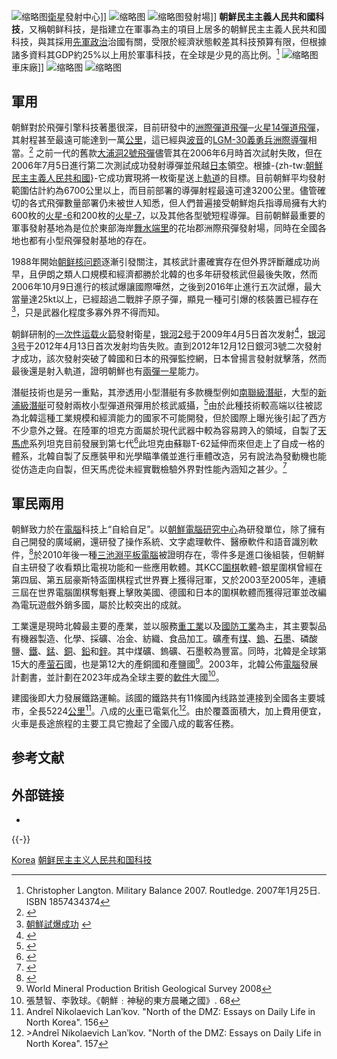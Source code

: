 {{noteTA
|G1=Country
|G2=IT
|1=zh:南北朝鲜; zh-cn:朝韩; zh-tw:南北韓; zh-hk:南北韓; zh-sg:朝韩;
|2=zh:朝鮮戰爭; zh-cn:朝鲜战争; zh-tw:韓戰; zh-hk:韓戰; zh-sg:韩战;
|3=zh:朝鮮半島統一; zh-cn:朝鲜半岛统一; zh-tw:兩韓統一; zh-hk:兩韓統一; zh-sg:朝鲜半岛统一;
|4=zh:朝鮮語; zh-cn:朝鲜语; zh-tw:韓語; zh-hk:韓語; zh-sg:韩语;
|5=zh:朝鮮文; zh-tw:韓文; zh-hk:韓文; zh-sg:韩文;
|6=zh:朝鮮漢字; zh-cn:朝鲜汉字; zh-hant:韓國漢字; zh-sg:韩国汉字;
|7=zh-hans:朝鲜民主主义人民共和国; zh-hant:朝鮮民主主義人民共和國;
|8=zh-hans:朝鲜人民共和国; zh-hant:朝鮮人民共和國;   <!-- 避免錯誤轉換 -->
|9=zh-hans:信息; zh-hant:資訊;
|10=zh-hans:移动通信; zh-tw:行動通訊; zh-hk:流動通訊;
|11=zh:朝鮮; zh-tw:北韓; zh-hk:朝鮮; zh-sg:朝鲜;
|12=zh-hans:水平; zh-tw:水準; zh-hk:水準;
|13=zh-hans:朝鲜劳动党; zh-hant:朝鮮勞動黨;
|14=zh-hans:价川;zh-hant:价川;
}}
{{redirect|朝鲜科技|一家介绍朝鲜科技的美国网站|朝鲜科技 (网站)}}
[[File:Technicians_inside_the_General_Satellite_Control_Center_in_NK.jpg|缩略图]][[人造衛星|衛星]]發射中心]]
[[File:0541_-_Nordkorea_2015_-_Pyongsong_-_Grundschule_(22979505831).jpg|缩略图]]
[[File:North_Korean_Unha-3_rocket_at_launch_pad.jpg|缩略图]]發射場]]
'''朝鮮民主主義人民共和國科技'''，又稱朝鲜科技，是指建立在軍事為主的項目上居多的朝鮮民主主義人民共和國科技，與其採用[[先軍政治|先軍政治]]治國有關，受限於經濟狀態較差其科技預算有限，但根據諸多資料其GDP約25%以上用於軍事科技，在全球是少見的高比例。<ref>Christopher Langton. Military Balance 2007. Routledge. 2007年1月25日. ISBN 1857434374 </ref>
[[File:Fábrica_máquinas-herramienta_Huichón_(2).jpg|缩略图]]車床廠]]
[[File:North_Korean_missile_type_and_range_of_schematic_(Simplified_Chinese).jpg|缩略图]]
[[File:Fábrica_máquinas-herramienta_Huichón_(9).jpg|缩略图]]

==軍用==
朝鮮對於飛彈引擎科技著墨很深，目前研發中的[[洲際彈道飛彈|洲際彈道飛彈]]─[[火星14彈道飛彈|火星14彈道飛彈]]，其射程甚至最遠可能達到一萬[[公里|公里]]，這已經與[[波音|波音]]的[[LGM-30義勇兵洲際彈道飛彈|LGM-30義勇兵]][[洲際導彈|洲際導彈]]相當。<ref>{{Cite web |url= http://www.globalsecurity.org/wmd/world/dprk/td-2-specs.htm |title= Taep’o-Dong-2 (TD-2)Design Evolution, Shahab-5, A,B, C/6 |author= Charles P. Vick |date= 2005年 |publisher= GlobalSecurity.org |language= en |accessdate= 2011年1月30日 |quote=  |archive-date= 2006年7月4日 |archive-url= https://web.archive.org/web/20060704202505/http://www.globalsecurity.org/wmd/world/dprk/td-2-specs.htm |dead-url= no }}</ref> 之前一代的舊款[[大浦洞2號飛彈|大浦洞2號飛彈]]儘管其在2006年6月時首次試射失敗，但在2006年7月5日進行第二次測試成功發射導彈並飛越[[日本|日本]]領空。根據-{zh-tw:[[朝鮮民主主義人民共和國|朝鮮民主主義人民共和國]]}-它成功實現將一枚衛星送上[[軌道_(力學)|軌道]]的目標。目前朝鮮平均發射範圍估計約為6700公里以上，而目前部署的導彈射程最遠可達3200公里。儘管確切的各式飛彈數量部署仍未被世人知悉，但人們普遍接受朝鮮炮兵指導局擁有大約600枚的[[火星6型彈道飛彈|火星-6]]和200枚的[[蘆洞彈道飛彈|火星-7]]，以及其他各型號短程導彈。目前朝鮮最重要的軍事發射基地為是位於東部海岸[[舞水端里|舞水端里]]的花坮郡洲際飛彈發射場，同時在全國各地也都有小型飛彈發射基地的存在。

1988年開始[[朝鲜核问题|朝鲜核问题]]逐漸引發關注，其核武計畫確實存在但外界評斷離成功尚早，且伊朗之類人口規模和經濟都勝於北韓的也多年研發核武但最後失敗，然而2006年10月9日進行的核試爆讓國際嘩然，之後到2016年止進行五次試爆，最大當量達25kt以上，已經超過二戰胖子原子彈，顯見一種可引爆的核裝置已經存在<ref>[http://news.163.com/13/0212/13/8NH3GIJR00014JB5.html 朝鮮試爆成功] {{Wayback|url=http://news.163.com/13/0212/13/8NH3GIJR00014JB5.html |date=20130213223512 }}</ref>，只是武器化程度多寡外界不得而知。

朝鲜研制的[[一次性使用运载系统|一次性]][[运载火箭|运载火箭]]發射衛星，[[银河2号|银河2号]]于2009年4月5日首次发射<ref >{{Cite web |url=http://news.eastday.com/w/20090405/u1a4290812.html |title=背景资料:朝鲜火箭风波大事记 |access-date=2017-03-10 |archive-date=2013-05-26 |archive-url=https://web.archive.org/web/20130526132316/http://news.eastday.com/w/20090405/u1a4290812.html |dead-url=no }}</ref>，[[银河3号|银河3号]]于2012年4月13日首次发射均告失败。直到2012年12月12日銀河3號二次發射才成功，該次發射突破了韓國和日本的飛彈監控網，日本曾揚言發射就擊落，然而最後還是射入軌道，證明朝鮮也有[[兩彈一星|兩彈一星]]能力。

潛艇技術也是另一重點，其滲透用小型潛艇有多款機型例如[[南聯級潛艇|南聯級潛艇]]，大型的[[新浦級潛艇|新浦級潛艇]]可發射兩枚小型彈道飛彈用於核武威攝，<ref>{{Cite web |url=http://www.fyjs.cn/thread-1128846-1-1.html |title=http://www.fyjs.cn/thread-1128846-1-1.html |access-date=2017-03-10 |archive-url=https://web.archive.org/web/20150518092120/http://www.fyjs.cn/thread-1128846-1-1.html |archive-date=2015-05-18 |dead-url=yes }}</ref>由於此種技術較高端以往被認為北韓這種工業規模和經濟能力的國家不可能開發，但於國際上曝光後引起了西方不少意外之聲。在陸軍的坦克方面屬於現代武器中較為容易跨入的領域，自製了[[天馬虎|天馬虎]]系列坦克目前發展到第七代<ref>{{Cite web |url=http://www.massimotessitori.altervista.org/armoursite/nkindigenoustanks/chonma-songun/alltypesshow.jpg |title=천마호 (NK) |access-date=2017-03-11 |archive-date=2017-03-12 |archive-url=https://web.archive.org/web/20170312074950/http://www.massimotessitori.altervista.org/armoursite/nkindigenoustanks/chonma-songun/alltypesshow.jpg |dead-url=no }}</ref>此坦克由蘇聯T-62延伸而來但走上了自成一格的體系，北韓自製了反應裝甲和光學瞄準儀並進行車體改造，另有說法為發動機也能從仿造走向自製，但天馬虎從未經實戰檢驗外界對性能內涵知之甚少。<ref>{{Cite web |url=http://hk.crntt.com/doc/1003/9/3/9/100393903_4.html?coluid=4&kindid=17&docid=100393903 |title=中評網 - 天馬虎之謎 |access-date=2017-03-11 |archive-date=2019-05-02 |archive-url=https://web.archive.org/web/20190502141532/http://hk.crntt.com/doc/1003/9/3/9/100393903_4.html?coluid=4&kindid=17&docid=100393903 |dead-url=no }}</ref>

==軍民兩用==
朝鮮致力於在[[電腦|電腦]]科技上“自給自足”。以[[朝鮮電腦研究中心|朝鮮電腦研究中心]]為研發單位，除了擁有自己開發的廣域網，還研發了操作系統、文字處理軟件、醫療軟件和語音識別軟件，<ref>{{Cite web |url=http://hk.crntt.com/doc/1010/9/9/6/101099678.html?coluid=143&kindid=5255&docid=101099678&mdate=1018095125 |title=朝鮮電腦發展 |access-date=2017-03-10 |archive-url=https://web.archive.org/web/20170312054315/http://hk.crntt.com/doc/1010/9/9/6/101099678.html?coluid=143&kindid=5255&docid=101099678&mdate=1018095125 |archive-date=2017-03-12 |dead-url=yes }}</ref>於2010年後一種[[三池淵_(平板電腦)|三池淵平板電腦]]被證明存在，零件多是進口後組裝，但朝鮮自主研發了收看類比電視功能和一些應用軟體。其KCC[[圍棋|圍棋]]軟體-銀星圍棋曾經在第四屆、第五屆豪斯特盃圍棋程式世界賽上獲得冠軍，又於2003至2005年，連續三屆在世界電腦圍棋奪魁賽上擊敗美國、德國和日本的圍棋軟體而獲得冠軍並改編為電玩遊戲外銷多國，屬於比較突出的成就。

工業還是現時北韓最主要的產業，並以服務[[重工業|重工業]]以及[[國防工業|國防工業]]為主，其主要製品有機器製造、化學、採礦、冶金、紡織、食品加工。礦產有[[煤炭|煤]]、[[鎢|鎢]]、[[石墨|石墨]]、磷酸鹽、[[鐵|鐵]]、[[錳|錳]]、[[銅|銅]]、[[鉛|鉛]]和[[鋅|鋅]]。其中煤礦、鎢礦、石墨較為豐富。同時，北韓是全球第15大的產[[萤石|萤石]]國，也是第12大的產銅國和產鹽國<ref>World Mineral Production British Geological Survey 2008</ref>。2003年，北韓公佈[[電腦|電腦]]發展計劃書，並計劃在2023年成為全球主要的[[軟件|軟件]]大國<ref>張慧智、李敦球。《朝鮮﹕神秘的東方晨曦之國》. 68</ref>。

建國後即大力發展鐵路運輸。該國的鐵路共有11條國內线路並連接到全國各主要城市，全長5224[[公里|公里]]<ref name="Lanʹkov6">Andreĭ Nikolaevich Lanʹkov. "North of the DMZ: Essays on Daily Life in North Korea". 156</ref>。八成的[[火車|火車]]已電氣化<ref>>Andreĭ Nikolaevich Lanʹkov. "North of the DMZ: Essays on Daily Life in North Korea". 157</ref>。由於覆蓋面積大，加上費用便宜，火車是長途旅程的主要工具它擔起了全國八成的載客任務。

== 参考文献 ==
{{Reflist|30em}}

== 外部链接 ==
* {{Commons category-inline|Science and technology in North Korea}}

{{-}}
{{亚洲题目|科技}}

[[Category:各国科技|Korea]]
[[Category:朝鲜民主主义人民共和国科技|]]